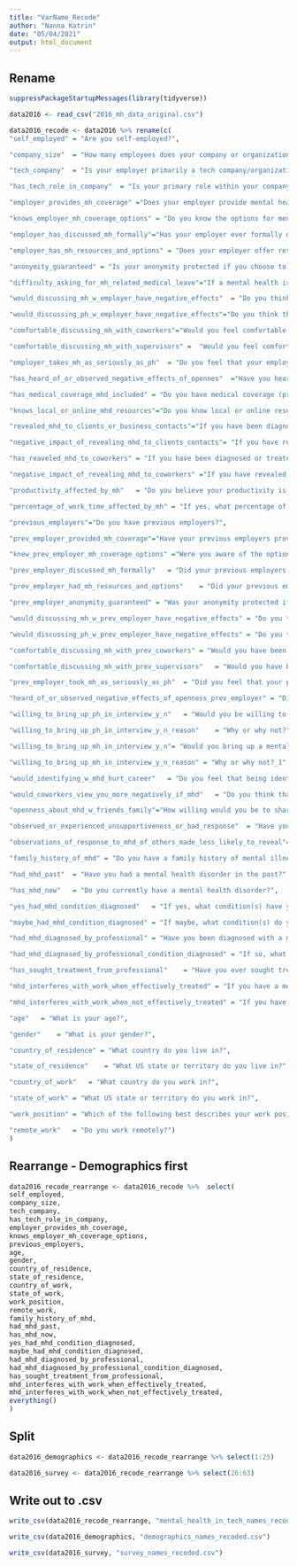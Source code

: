 ```yaml
---
title: "VarName_Recode"
author: "Nanna Katrin"
date: "05/04/2021"
output: html_document
---
```


## Rename

```r
suppressPackageStartupMessages(library(tidyverse))

data2016 <- read_csv("2016_mh_data_original.csv")

data2016_recode <- data2016 %>% rename(c(
"self_employed" = "Are you self-employed?",

"company_size"	= "How many employees does your company or organization have?",

"tech_company"	= "Is your employer primarily a tech company/organization?",

"has_tech_role_in_company"	= "Is your primary role within your company related to tech/IT?",

"employer_provides_mh_coverage"	="Does your employer provide mental health benefits as part of healthcare coverage?",

"knows_employer_mh_coverage_options" = "Do you know the options for mental health care available under your employer-provided coverage?",

"employer_has_discussed_mh_formally"="Has your employer ever formally discussed mental health (for example, as part of a wellness campaign or other official communication)?",

"employer_has_mh_resources_and_options" = "Does your employer offer resources to learn more about mental health concerns and options for seeking help?",

"anonymity_guaranteed" = "Is your anonymity protected if you choose to take advantage of mental health or substance abuse treatment resources provided by your employer?",

"difficulty_asking_for_mh_related_medical_leave"="If a mental health issue prompted you to request a medical leave from work, asking for that leave would be:",

"would_discussing_mh_w_employer_have_negative_effects"	= "Do you think that discussing a mental health disorder with your employer would have negative consequences?",

"would_discussing_ph_w_employer_have_negative_effects"="Do you think that discussing a physical health issue with your employer would have negative consequences?",

"comfortable_discussing_mh_with_coworkers"="Would you feel comfortable discussing a mental health disorder with your coworkers?",

"comfortable_discussing_mh_with_supervisors" =  "Would you feel comfortable discussing a mental health disorder with your direct supervisor(s)?",

"employer_takes_mh_as_seriously_as_ph"	= "Do you feel that your employer takes mental health as seriously as physical health?",

"has_heard_of_or_observed_negative_effects_of_opennes"	="Have you heard of or observed negative consequences for co-workers who have been open about mental health issues in your workplace?",

"has_medical_coverage_mhd_included" = "Do you have medical coverage (private insurance or state-provided) which includes treatment of  mental health issues?",

"knows_local_or_online_mhd_resources"="Do you know local or online resources to seek help for a mental health disorder?",

"revealed_mhd_to_clients_or_business_contacts"="If you have been diagnosed or treated for a mental health disorder, do you ever reveal this to clients or business contacts?",

"negative_impact_of_revealing_mhd_to_clients_contacts"= "If you have revealed a mental health issue to a client or business contact, do you believe this has impacted you negatively?",

"has_reaveled_mhd_to_coworkers"	= "If you have been diagnosed or treated for a mental health disorder, do you ever reveal this to coworkers or employees?",

"negative_impact_of_revealing_mhd_to_coworkers"	="If you have revealed a mental health issue to a coworker or employee, do you believe this has impacted you negatively?",

"productivity_affected_by_mh"	= "Do you believe your productivity is ever affected by a mental health issue?",

"percentage_of_work_time_affected_by_mh" = "If yes, what percentage of your work time (time performing primary or secondary job functions) is affected by a mental health issue?",

"previous_employers"="Do you have previous employers?",

"prev_employer_provided_mh_coverage"="Have your previous employers provided mental health benefits?",

"knew_prev_employer_mh_coverage_options" ="Were you aware of the options for mental health care provided by your previous employers?",

"prev_employer_discussed_mh_formally"	= "Did your previous employers ever formally discuss mental health (as part of a wellness campaign or other official communication)?",

"prev_employer_had_mh_resources_and_options"	= "Did your previous employers provide resources to learn more about mental health issues and how to seek help?",

"prev_employer_anonymity_guaranteed" = "Was your anonymity protected if you chose to take advantage of mental health or substance abuse treatment resources with previous employers?",

"would_discussing_mh_w_prev_employer_have_negative_effects"	= "Do you think that discussing a mental health disorder with previous employers would have negative consequences?",

"would_discussing_ph_w_prev_employer_have_negative_effects"	= "Do you think that discussing a physical health issue with previous employers would have negative consequences?",

"comfortable_discussing_mh_with_prev_coworkers"	= "Would you have been willing to discuss a mental health issue with your previous co-workers?",

"comfortable_discussing_mh_with_prev_supervisors"	= "Would you have been willing to discuss a mental health issue with your direct supervisor(s)?",

"prev_employer_took_mh_as_seriously_as_ph"	= "Did you feel that your previous employers took mental health as seriously as physical health?",

"heard_of_or_observed_negative_effects_of_openness_prev_employer" = "Did you hear of or observe negative consequences for co-workers with mental health issues in your previous workplaces?",

"willing_to_bring_up_ph_in_interview_y_n"	= "Would you be willing to bring up a physical health issue with a potential employer in an interview?",

"willing_to_bring_up_ph_in_interview_y_n_reason"	= "Why or why not?",

"willing_to_bring_up_mh_in_interview_y_n"= "Would you bring up a mental health issue with a potential employer in an interview?",

"willing_to_bring_up_mh_in_interview_y_n_reason" = "Why or why not?_1",

"would_identifying_w_mhd_hurt_career"	= "Do you feel that being identified as a person with a mental health issue would hurt your career?",

"would_coworkers_view_you_more_negatively_if_mhd"	= "Do you think that team members/co-workers would view you more negatively if they knew you suffered from a mental health issue?",

"openness_about_mhd_w_friends_family"="How willing would you be to share with friends and family that you have a mental illness?",

"observed_or_experienced_unsupportiveness_or_bad_response"	= "Have you observed or experienced an unsupportive or badly handled response to a mental health issue in your current or previous workplace?",

"observations_of_response_to_mhd_of_others_made_less_likely_to_reveal"= "Have your observations of how another individual who discussed a mental health disorder made you less likely to reveal a mental health issue yourself in your current workplace?",

"family_history_of_mhd"	= "Do you have a family history of mental illness?",

"had_mhd_past"	= "Have you had a mental health disorder in the past?",

"has_mhd_now"	= "Do you currently have a mental health disorder?",

"yes_had_mhd_condition_diagnosed"	= "If yes, what condition(s) have you been diagnosed with?",

"maybe_had_mhd_condition_diagnosed"	= "If maybe, what condition(s) do you believe you have?",

"had_mhd_diagnosed_by_professional"	= "Have you been diagnosed with a mental health condition by a medical professional?",

"had_mhd_diagnosed_by_professional_condition_diagnosed"	= "If so, what condition(s) were you diagnosed with?",

"has_sought_treatment_from_professional"	= "Have you ever sought treatment for a mental health issue from a mental health professional?",

"mhd_interferes_with_work_when_effectively_treated"	= "If you have a mental health issue, do you feel that it interferes with your work when being treated effectively?",

"mhd_interferes_with_work_when_not_effectively_treated"	= "If you have a mental health issue, do you feel that it interferes with your work when NOT being treated effectively?",

"age"	= "What is your age?",

"gender"	= "What is your gender?",

"country_of_residence" = "What country do you live in?",

"state_of_residence"	= "What US state or territory do you live in?",

"country_of_work"	= "What country do you work in?",

"state_of_work"	= "What US state or territory do you work in?",

"work_position"	= "Which of the following best describes your work position?",

"remote_work"	= "Do you work remotely?")
)

```

## Rearrange - Demographics first

```r

data2016_recode_rearrange <- data2016_recode %>%  select(
self_employed,
company_size,
tech_company,
has_tech_role_in_company,
employer_provides_mh_coverage,
knows_employer_mh_coverage_options,
previous_employers,
age,
gender,
country_of_residence,
state_of_residence,
country_of_work,
state_of_work,
work_position,
remote_work,
family_history_of_mhd,
had_mhd_past,
has_mhd_now,
yes_had_mhd_condition_diagnosed,
maybe_had_mhd_condition_diagnosed,
had_mhd_diagnosed_by_professional,
had_mhd_diagnosed_by_professional_condition_diagnosed,
has_sought_treatment_from_professional,
mhd_interferes_with_work_when_effectively_treated,
mhd_interferes_with_work_when_not_effectively_treated,
everything()
)


```

## Split
```r
data2016_demographics <- data2016_recode_rearrange %>% select(1:25)

data2016_survey <- data2016_recode_rearrange %>% select(26:63)

```


## Write out to .csv

```r

write_csv(data2016_recode_rearrange, "mental_health_in_tech_names_recoded.csv")

write_csv(data2016_demographics, "demographics_names_recoded.csv")

write_csv(data2016_survey, "survey_names_recoded.csv")

```


